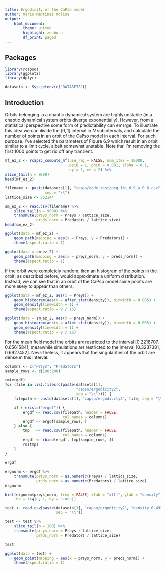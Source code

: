 ```yaml
---
title: Ergodicity of the CaPso model
author: Mario Martínez Molina
output:
    html_document:
        theme: united
        highlight: zenburn
        df_print: paged
---
```


## Packages
```r
library(rcapso)
library(ggplot2)
library(dplyr)
```

```r
datasets <- Sys.getenv(c("DATASETS"))
```

## Introduction

Orbits belonging to a chaotic dynamical system are highly unstable (in a
chaotic dynamical system orbits diverge exponentially). However, from a
statistical perspective some form of predictability can emerge. To illustrate
this idea we can divide the $[0, 1]$ interval in $N$ subintervals, and
calculate the number of points in an orbit of the CaPso model in each interval.
For such purpose, I've selected the parameters of Figure 6.9 which result in an
orbit similar to a limit cycle, albeit somewhat unstable. Note that I'm
removing the first 1000 points to get rid off any transient.

```r
mf_ez_2 <- rcapso_compute_mf(use_reg = FALSE, num_iter = 10000,
                             psi0 = 1, phi0 = 0.001, alpha = 0.1,
                             ey = 1, ez = 2) %>%
slice_tail(n = 9000)
head(mf_ez_2)
```

```r
filename <- paste(datasets[1], "capso/code_test/pcg_fig_6_9_a_0_0.csv",
                  sep = "\\")
lattice_size <- 262144

sm_ez_2 <- read.csv(filename) %>%
    slice_tail(n = 9000) %>%
    transmute(preys_norm = Preys / lattice_size,
              preds_norm = Predators / lattice_size)
head(sm_ez_2)
```

```r
ggplot(data = mf_ez_2) +
    geom_path(mapping = aes(x = Preys, y = Predators)) +
    theme(aspect.ratio = 1)
```

```r
ggplot(data = sm_ez_2) +
    geom_path(mapping = aes(x = preys_norm, y = preds_norm)) +
    theme(aspect.ratio = 1)
```

If the orbit were completely random, then an histogram of the points in the
orbit, as described before, would approximate a uniform distribution. Instead,
we can see that in an orbit of the CaPso model some points are more likely to
appear than others.

```r
ggplot(data = mf_ez_2, aes(x = Preys)) +
    geom_histogram(aes(y = after_stat(density)), binwidth = 0.005) +
    geom_density(linewidth = 1) +
    theme(aspect.ratio = 9 / 16)
```

```r
ggplot(data = sm_ez_2, aes(x = preys_norm)) +
    geom_histogram(aes(y = after_stat(density)), binwidth = 0.005) +
    geom_density(linewidth = 1) +
    theme(aspect.ratio = 9 / 16)
```

For the mean field model the orbits are restricted to the interval $[0.2218707,
0.6561584]$, meanwhile simulations are restricted to the interval $[0.3237381,
0.6927452]$. Nevertheless, it appears that the singularities of the orbit are
dense in this interval.

```r
columns <- c("Preys", "Predators")
sample_rows <- c(190:200)

rm(ergdf)
for (file in list.files(c(paste(datasets[1],
                                "capso/ergodicity2",
                                sep = "\\")))) {
    filepath <- paste(datasets[1], "capso/ergodicity2", file, sep = "\\")

    if (!exists("ergdf")) {
        ergdf <- read.csv(filepath, header = FALSE,
                          col.names = columns)
        ergdf <- ergdf[sample_rows, ]
    } else {
        tmp   <- read.csv(filepath, header = FALSE,
                          col.names = columns)
        ergdf <- rbind(ergdf, tmp[sample_rows, ])
        rm(tmp)
    }
}

ergdf
```

```r
ergnorm <- ergdf %>%
    transmute(preys_norm = as.numeric(Preys) / lattice_size,
              preds_norm = as.numeric(Predators) / lattice_size)
ergnorm
```

```r
hist(ergnorm$preys_norm, freq = FALSE, xlab = "x(t)", ylab = "density",
     br = seq(0, 1, by = 0.005))
```

```r
test <- read.csv(paste(datasets[1], "capso/ergodicity2", "density_0.492000.csv",
                       sep = "\\"))

test <- test %>%
    slice_tail(n = 100) %>%
    transmute(preys_norm = Preys / lattice_size,
              preds_norm = Predators / lattice_size)

test
```

```r
ggplot(data = test) +
    geom_point(mapping = aes(x = preys_norm, y = preds_norm)) +
    theme(aspect.ratio = 1)
```
